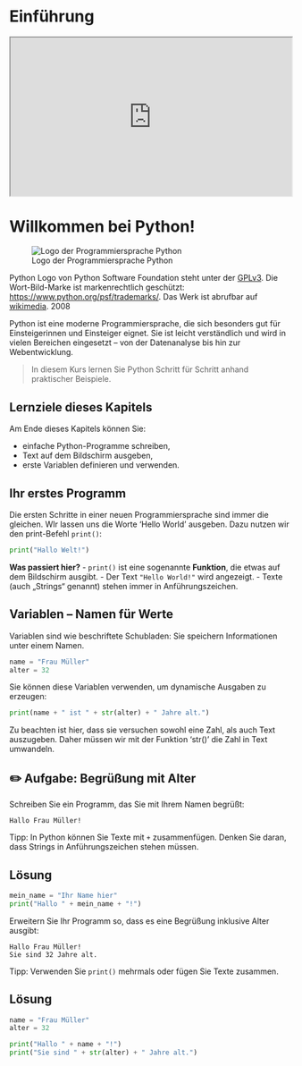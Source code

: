 # Einführung

<div style="position: relative; width: 100%; aspect-ratio: 16 / 9;">
  <iframe src="https://av.tib.eu/player/71644" allowfullscreen style="position: absolute; top: 0; left: 0; width: 100%; height: 100%;"></iframe>
</div>

# Willkommen bei Python!

::: {.border}
![Logo der Programmiersprache Python](00-bilder/python-logo-and-wordmark-cc0-tm.png)

Python Logo von Python Software Foundation steht unter der [GPLv3](https://www.gnu.org/licenses/gpl-3.0.html). Die Wort-Bild-Marke ist markenrechtlich geschützt: <https://www.python.org/psf/trademarks/>. Das Werk ist abrufbar auf [wikimedia](https://de.m.wikipedia.org/wiki/Datei:Python_logo_and_wordmark.svg). 2008
::: 

Python ist eine moderne Programmiersprache, die sich besonders gut für 
Einsteigerinnen und Einsteiger eignet. Sie ist leicht verständlich und 
wird in vielen Bereichen eingesetzt – von der Datenanalyse bis hin zur 
Webentwicklung.

> In diesem Kurs lernen Sie Python Schritt für Schritt anhand praktischer Beispiele.

## Lernziele dieses Kapitels

Am Ende dieses Kapitels können Sie:

- einfache Python-Programme schreiben,
- Text auf dem Bildschirm ausgeben,
- erste Variablen definieren und verwenden.

## Ihr erstes Programm

Die ersten Schritte in einer neuen Programmiersprache sind immer die gleichen. 
WIr lassen uns die Worte 'Hello World' ausgeben. Dazu nutzen wir den print-Befehl
 `print()`:

```python
print("Hallo Welt!")
```


**Was passiert hier?**
- `print()` ist eine sogenannte **Funktion**, die etwas auf dem Bildschirm ausgibt.
- Der Text `"Hello World!"` wird angezeigt.
- Texte (auch „Strings“ genannt) stehen immer in Anführungszeichen.

## Variablen – Namen für Werte

Variablen sind wie beschriftete Schubladen: Sie speichern Informationen unter einem Namen.

```python
name = "Frau Müller"
alter = 32
```

Sie können diese Variablen verwenden, um dynamische Ausgaben zu erzeugen:

```python
print(name + " ist " + str(alter) + " Jahre alt.")
```

Zu beachten ist hier, dass sie versuchen sowohl eine Zahl, als auch Text auszugeben. Daher müssen wir mit der Funktion 'str()' die Zahl in Text umwandeln.

::: {.callout-tip collapse="true"}

## ✏️ Aufgabe: Begrüßung mit Alter

Schreiben Sie ein Programm, das Sie mit Ihrem Namen begrüßt:

```
Hallo Frau Müller!
```

Tipp: In Python können Sie Texte mit `+` zusammenfügen. Denken Sie daran, dass 
Strings in Anführungszeichen stehen müssen.

::: {.callout-caution icon="false" collapse="true"}
## Lösung
```python
mein_name = "Ihr Name hier"
print("Hallo " + mein_name + "!")
```
:::

Erweitern Sie Ihr Programm so, dass es eine Begrüßung inklusive Alter ausgibt:

```
Hallo Frau Müller!
Sie sind 32 Jahre alt.
```

Tipp: Verwenden Sie `print()` mehrmals oder fügen Sie Texte zusammen.

::: {.callout-caution icon="false" collapse="true"}
## Lösung
```python
name = "Frau Müller"
alter = 32

print("Hallo " + name + "!")
print("Sie sind " + str(alter) + " Jahre alt.")

```
:::

:::
